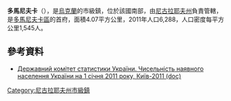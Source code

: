 {{No footnotes|time=2015-09-16T13:14:25+00:00}}
'''多馬尼夫卡'''（{{lang-uk|Доманівка}}），是[[烏克蘭|烏克蘭]]的市級鎮，位於該國南部，由[[尼古拉耶夫州|尼古拉耶夫州]]負責管轄，是[[多馬尼夫卡區|多馬尼夫卡區]]的首府，面積4.07平方公里，2011年人口6,288，人口密度每平方公里1,545人。

==參考資料==
*[https://web.archive.org/web/20121010205321/http://stat6.stat.lviv.ua/PXWEB2007/ukr/publ/2011/chnas.zip Державний комітет статистики України. Чисельність наявного населення України на 1 січня 2011 року, Київ-2011 (doc)]

{{coord|47|37|39|N|30|58|43|E|scale:30000|display=title}}

{{DEFAULTSORT:Доманівка}}
[[Category:尼古拉耶夫州市級鎮|Category:尼古拉耶夫州市級鎮]]


{{Mykolaiv-geo-stub}}